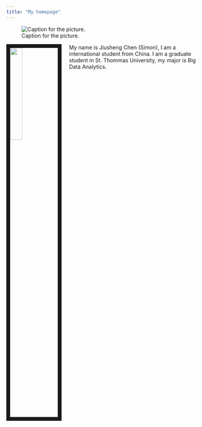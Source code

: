```yaml
---
title: "My homepage"
---
```


![Caption for the picture.](C:/Users/simon/Downloads/ok.jpg)

<img src="C:/Users/simon/Downloads/ok.jpg" style="width:25%; border:10px solid; margin-right: 20px" align="left">

My name is Jiusheng Chen (Simon), I am a international student from China. I am a graduate student in St. Thommas University, my major is Big Data Analytics.